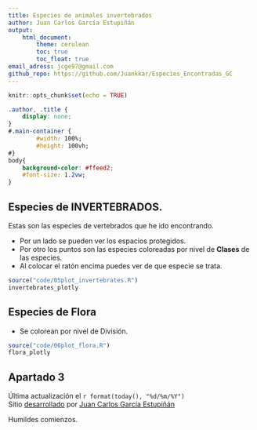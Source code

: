 ```yaml
---
title: Especies de animales invertebrados
author: Juan Carlos García Estupiñán
output: 
    html_document:
        theme: cerulean
        toc: true
        toc_float: true
email_adress: jcge97@gmail.com
github_repo: https://github.com/Juankkar/Especies_Encontradas_GC
---
```


```r
knitr::opts_chunk$set(echo = TRUE)
```


```css
.author, .title {
    display: none;
}
#.main-container {
        #width: 100%;
        #height: 100vh;
#}
body{
    background-color: #ffeed2;
    #font-size: 1.2vw;
}
```
## Especies de INVERTEBRADOS.

Estas son las especies de vertebrados que he ido encontrando.

- Por un lado se pueden ver los espacios protegidos.
- Por otro los puntos son las especies coloreadas por nivel de **Clases** de las especies.
- Al colocar el ratón encima puedes ver de que especie se trata.

```r
source("code/05plot_invertebrates.R")
invertebrates_plotly
```


## Especies de Flora

- Se colorean por nivel de División.

```r
source("code/06plot_flora.R")
flora_plotly
```

## Apartado 3

Última actualización el `r format(today(), "%d/%m/%Y")`  
Sitio [desarrollado](`r rmarkdown::metadata$github_repo`) por [Juan Carlos García Estupiñán](mailto:`r rmarkdown::metadata$email_adress`)

Humildes comienzos.